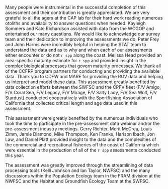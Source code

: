 Many people were instrumental in the successful completion of this assessment and their contribution is greatly appreciated. We are very grateful to all the agers at the CAP lab for their hard work reading numerous otoliths and availability to answer questions when needed. Kayleigh Sommers and Kate Richardson assisted with data from the WCGOP and entertained our many questions. We would like to acknowledge our survey team and their dedication to improving the assessments we do. Peter Frey and John Harms were incredibly helpful in helping the STAT team to understand the data and as to why and when each of our assessments either encounter or do not `r spp` along the coast. Melissa Head provided an area-specific maturity estimate for `r spp` and provided insight in the complex biological processes that govern maturity processes. We thank all of the CCFRP program partners for conducting and providing the available data. Thank you to CDFW and MARE for providing the ROV data and helping us interpret and model these data. This assessment greatly benefited by data collection efforts between the SWFSC and the CPFV fleet (F/V Amigo, F/V Coral Sea, F/V Legacy, F/V Mirage, F/V Salty Lady, F/V Sea Wolf, F/V Stardust) conducted cooperatively with the Sportfishing Association of California that collected critical length and age data used in this assessment.   

This assessment were greatly benefited by the numerous individuals who took the time to participate in the pre-assessment data webinar and/or the pre-assessment industry meetings. Gerry Richter, Merit McCrea, Louis Zimm, Jamie Diamond, Mike Thompson, Ken Franke, Harison Ibach, Jon Law, and Daniel Platt provided insight to the data and the complexities of the commercial and recreational fisheries off the coast of California which were essential in the production of all of the `r spp` assessments conducted this year. 

The assessment was greatly improved through the streamlining of data processing tools (Kelli Johnson and Ian Taylor, NWFSC) and the many discussions within the Population Ecology team in the FRAM division at the NWFSC and the Habitat and Groundfish Ecology Team at the SWFSC.
